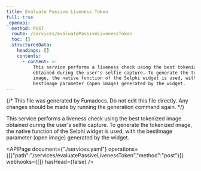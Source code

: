```yaml
---
title: Evaluate Passive Liveness Token
full: true
_openapi:
  method: POST
  route: /services/evaluatePassiveLivenessToken
  toc: []
  structuredData:
    headings: []
    contents:
      - content: >-
          This service performs a liveness check using the best tokenized image
          obtained during the user's selfie capture. To generate the tokenized
          image, the native function of the Selphi widget is used, with the
          bestImage parameter (open image) generated by the widget.
---
```


{/* This file was generated by Fumadocs. Do not edit this file directly. Any changes should be made by running the generation command again. */}

This service performs a liveness check using the best tokenized image obtained during the user's selfie capture. To generate the tokenized image, the native function of the Selphi widget is used, with the bestImage parameter (open image) generated by the widget.

<APIPage document={"./services.yaml"} operations={[{"path":"/services/evaluatePassiveLivenessToken","method":"post"}]} webhooks={[]} hasHead={false} />